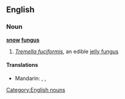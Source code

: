 ==English==
===Noun===
{{wikipedia|Snow fungus}}
'''[[snow]] [[fungus]]'''
#''[[Tremella fuciformis]]'', an edible [[jelly fungus]]
====Translations====
* Mandarin: {{t-|cmn|白木耳|sc=Hani}}, {{t-|cmn|雪耳|sc=Hani}}, {{t-|cmn|银耳|sc=Hani}}

[[Category:English nouns]]